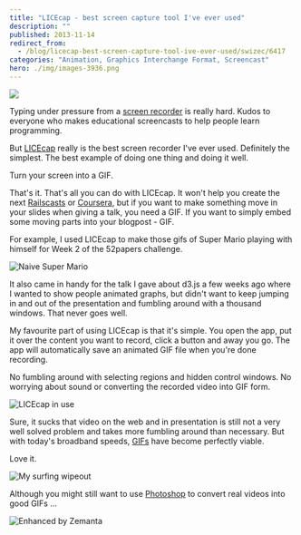 ```yaml
---
title: "LICEcap - best screen capture tool I've ever used"
description: ""
published: 2013-11-14
redirect_from:
  - /blog/licecap-best-screen-capture-tool-ive-ever-used/swizec/6417
categories: "Animation, Graphics Interchange Format, Screencast"
hero: ./img/images-3936.png
---
```


![](./img/images-3935.gif)

Typing under pressure from a [screen recorder](http://en.wikipedia.org/wiki/Screencast) is really hard. Kudos to everyone who makes educational screencasts to help people learn programming.

But [LICEcap](http://www.cockos.com/licecap/) really is the best screen recorder I've ever used. Definitely the simplest. The best example of doing one thing and doing it well.

Turn your screen into a GIF.

That's it. That's all you can do with LICEcap. It won't help you create the next [Railscasts](http://railscasts.com/) or [Coursera](http://https://www.coursera.org/), but if you want to make something move in your slides when giving a talk, you need a GIF. If you want to simply embed some moving parts into your blogpost - GIF.

For example, I used LICEcap to make those gifs of Super Mario playing with himself for Week 2 of the 52papers challenge.

![Naive Super Mario](./img/images-3933.gif)

It also came in handy for the talk I gave about d3.js a few weeks ago where I wanted to show people animated graphs, but didn't want to keep jumping in and out of the presentation and fumbling around with a thousand windows. That never goes well.

My favourite part of using LICEcap is that it's simple. You open the app, put it over the content you want to record, click a button and away you go. The app will automatically save an animated GIF file when you're done recording.

No fumbling around with selecting regions and hidden control windows. No worrying about sound or converting the recorded video into GIF form.

![LICEcap in use](./img/images-3936.png)

Sure, it sucks that video on the web and in presentation is still not a very well solved problem and takes more fumbling around than necessary. But with today's broadband speeds, [GIFs](http://en.wikipedia.org/wiki/Graphics_Interchange_Format) have become perfectly viable.

Love it.

![My surfing wipeout](./img/images-3937.gif)

Although you might still want to use [Photoshop](http://en.wikipedia.org/wiki/Adobe_Photoshop) to convert real videos into good GIFs ...

![Enhanced by Zemanta](https://img.zemanta.com/zemified_e.png?x-id=baddadd7-0053-432f-b323-9c90a87f3b65)
